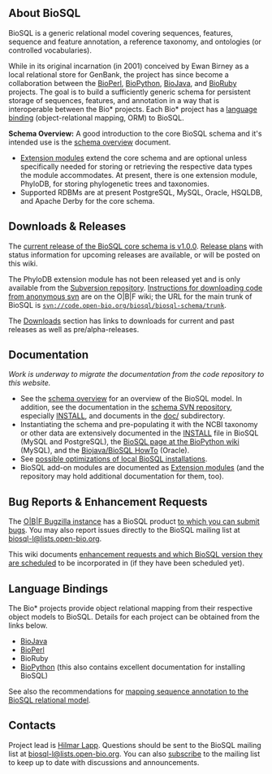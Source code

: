 ==About BioSQL==

BioSQL is a generic relational model covering sequences, features, sequence and feature annotation, a reference taxonomy, and ontologies (or controlled vocabularies). 

While in its original incarnation (in 2001) conceived by Ewan Birney as a local relational store for GenBank, the project has since become a collaboration between the [[bp:Main Page|BioPerl]], [[biopython:Main Page|BioPython]], [[bj:Main Page|BioJava]], and [http://bioruby.org BioRuby] projects. The goal is to build a sufficiently generic schema for persistent storage of sequences, features, and annotation in a way that is interoperable between the Bio* projects. Each Bio* project has a [[#Language Bindings|language binding]] (object-relational mapping, ORM) to BioSQL.

'''Schema Overview:''' A good introduction to the core BioSQL schema and it's intended use is the [[Schema Overview|schema overview]] document.

* [[Extensions|Extension modules]] extend the core schema and are optional unless specifically needed for storing or retrieving the respective data types the module accommodates. At present, there is one extension module, PhyloDB, for storing phylogenetic trees and taxonomies.
* Supported RDBMs are at present PostgreSQL, MySQL, Oracle, HSQLDB, and Apache Derby for the core schema.

== Downloads & Releases ==

The [[Downloads|current release of the BioSQL core schema is v1.0.0]]. [[Releases|Release plans]] with status information for upcoming releases are available, or will be posted on this wiki. 

The PhyloDB extension module has not been released yet and is only available from the [http://code.open-bio.org/svnweb/index.cgi/biosql/browse/biosql-schema/trunk Subversion repository]. [http://open-bio.org/wiki/SourceCode#Downloading_and_updating_code_via_Anonymous_SVN Instructions for downloading code from anonymous svn] are on the O|B|F wiki; the URL for the main trunk of BioSQL is <code>svn://code.open-bio.org/biosql/biosql-schema/trunk</code>.

The [[Downloads]] section has links to downloads for current and past releases as well as pre/alpha-releases.

== Documentation ==

''Work is underway to migrate the documentation from the code repository to this website.''

* See the [[Schema Overview|schema overview]] for an overview of the BioSQL model. In addition, see the documentation in the [http://code.open-bio.org/svnweb/index.cgi/biosql/browse/biosql-schema/trunk schema SVN repository], especially [http://code.open-bio.org/svnweb/index.cgi/biosql/view/biosql-schema/trunk/INSTALL INSTALL], and documents in the [http://code.open-bio.org/svnweb/index.cgi/biosql/browse/biosql-schema/trunk/doc doc/] subdirectory.
* Instantiating the schema and pre-populating it with the NCBI taxonomy or other data are extensively documented in the [http://code.open-bio.org/svnweb/index.cgi/biosql/view/biosql-schema/trunk/INSTALL INSTALL] file in BioSQL (MySQL and PostgreSQL), the [[biopython:BioSQL|BioSQL page at the BioPython wiki]] (MySQL), and the [http://code.open-bio.org/svnweb/index.cgi/biosql/checkout/biosql-schema/trunk/doc/bj_and_bsql_oracle_howto.htm Biojava/BioSQL HowTo] (Oracle).
* See [[Optimizations|possible optimizations of local BioSQL installations]].
* BioSQL add-on modules are documented as [[Extensions|Extension modules]] (and the repository may hold additional documentation for them, too).

== Bug Reports & Enhancement Requests ==

The [http://bugzilla.open-bio.org O|B|F Bugzilla instance] has a BioSQL product [http://bugzilla.open-bio.org/enter_bug.cgi?product=BioSQL to which you can submit bugs]. You may also report issues directly to the BioSQL mailing list at [mailto:biosql-l%40lists%2eopen-bio%2eorg biosql-l&#64;lists&#46;open-bio&#46;org].

This wiki documents [[Enhancement Requests|enhancement requests and which BioSQL version they are scheduled]] to be incorporated in (if they have been scheduled yet).

==Language Bindings==
The Bio* projects provide object relational mapping from their respective object models to BioSQL. Details for each project can be obtained from the links below.

* [[BioJava BioSQL ORM|BioJava]]
* [[bp:Bioperl-db|BioPerl]]
* BioRuby
* [[biopython:BioSQL|BioPython]] (this also contains excellent documentation for installing BioSQL)
See also the recommendations for [[Annotation Mapping|mapping sequence annotation to the BioSQL relational model]].

==Contacts==
Project lead is [[bp:Hilmar Lapp|Hilmar Lapp]]. Questions should be sent to the BioSQL mailing list at [mailto:biosql-l%40lists%2eopen-bio%2eorg biosql-l&#64;lists&#46;open-bio&#46;org].  You can also [http://open-bio.org/mailman/listinfo/biosql-l subscribe] to the mailing list to keep up to date with discussions and announcements.